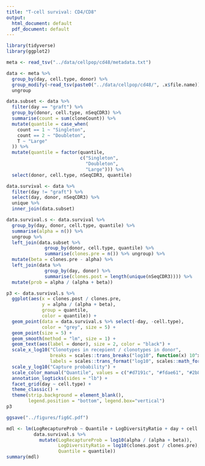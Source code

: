 ```yaml
---
title: "T-cell survival: CD4/CD8"
output:
  html_document: default
  pdf_document: default
---
```


```r
library(tidyverse)
library(ggplot2)
```

```r
meta <- read_tsv("../data/cellpop/cd48/metadata.txt")

data <- meta %>%
  group_by(day, cell.type, donor) %>%
  group_modify(~read_tsv(paste0("../data/cellpop/cd48/", .x$file.name))) %>%
  ungroup
```

```r
data.subset <- data %>%
  filter(day == "graft") %>%
  group_by(donor, cell.type, nSeqCDR3) %>%
  summarise(count = sum(cloneCount)) %>%
  mutate(quantile = case_when(
    count == 1 ~ "Singleton",
    count == 2 ~ "Doubleton",
    T ~ "Large"
  )) %>%
  mutate(quantile = factor(quantile,
                           c("Singleton", 
                             "Doubleton", 
                             "Large"))) %>%
  select(donor, cell.type, nSeqCDR3, quantile)
```

```r
data.survival <- data %>%
  filter(day != "graft") %>%
  select(day, donor, nSeqCDR3) %>%
  unique %>%
  inner_join(data.subset)
```

```r
data.survival.s <- data.survival %>%
  group_by(day, donor, cell.type, quantile) %>%
  summarise(alpha = n()) %>%
  ungroup %>%
  left_join(data.subset %>%
              group_by(donor, cell.type, quantile) %>%
              summarise(clones.pre = n()) %>% ungroup) %>%
  mutate(beta = clones.pre - alpha) %>%
  left_join(data %>%
              group_by(day, donor) %>%
              summarise(clones.post = length(unique(nSeqCDR3)))) %>%
  mutate(prob = alpha / (alpha + beta))
```

```r
p3 <- data.survival.s %>%
  ggplot(aes(x = clones.post / clones.pre,
             y = alpha / (alpha + beta), 
             group = quantile, 
             color = quantile)) +
  geom_point(data = data.survival.s %>% select(-day, -cell.type),
             color = "grey", size = 5) +
  geom_point(size = 5) +
  geom_smooth(method = "lm", size = 1) +
  geom_text(aes(label = donor), size = 2, color = "black") +
  scale_x_log10("Clonotypes in recepient / clonotypes in donor",
                breaks = scales::trans_breaks("log10", function(x) 10^x, n = 3),
                labels = scales::trans_format("log10", scales::math_format(10^.x))) + 
  scale_y_log10("Capture probability") +
  scale_color_manual("Quantile", values = c("#d7191c", "#fdae61", "#2b83ba")) +
  annotation_logticks(sides = "lb") +
  facet_grid(day ~ cell.type) +
  theme_classic() +
  theme(strip.background = element_blank(),
        legend.position = "bottom", legend.box="vertical")
p3

ggsave("../figures/fig6C.pdf")
```

```r
mdl <- lm(LogRecaptureProb ~ Quantile + LogDiversityRatio + day + cell.type,
          data.survival.s %>%
            mutate(LogRecaptureProb = log10(alpha / (alpha + beta)),
                   LogDiversityRatio = log10(clones.post / clones.pre),
                   Quantile = quantile))
summary(mdl)
```

```r
```



